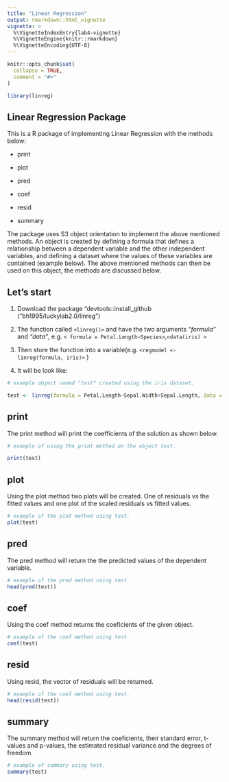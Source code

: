 ```yaml
---
title: "Linear Regression"
output: rmarkdown::html_vignette
vignette: >
  %\VignetteIndexEntry{lab4-vignette}
  %\VignetteEngine{knitr::rmarkdown}
  %\VignetteEncoding{UTF-8}
---
```


```r
knitr::opts_chunk$set(
  collapse = TRUE,
  comment = "#>"
)
```

```r
library(linreg)
```

## Linear Regression Package
This is a R package of implementing Linear Regression with the methods below: 
<br /> 

*
print
<br /> 

*
plot
<br />

*
pred
<br />

*
coef
<br />

*
resid
<br />

*
summary

The package uses S3 object orientation to implement the above mentioned methods. An object is created by defining a formula that defines a relationship between a dependent variable and the other independent variables, and defining a dataset where the values of these variables are contained (example below). The above mentioned methods can then be used on this object, the methods are discussed below. 



## Let's start

1. Download the package "devtools::install_github ("bh1995/luckylab2.0/linreg")

2. The function called
`<linreg()>` and have the two arguments *"formula"* and *"data"*, e.g. `< formula = Petal.Length~Species>`,`<data(iris) >`

3. Then store the function into a variable(e.g. `<regmodel <- linreg(formula, iris)>` )

4. It will be look like:

```r
# example object named "test" created using the iris dataset.

test <- linreg(formula = Petal.Length~Sepal.Width+Sepal.Length, data = iris)

```
## print
The print method will print the coefficients of the solution as shown below.

```r
# example of using the print method on the object test.

print(test)

```

## plot
Using the plot method two plots will be created. One of residuals vs the fitted values and one plot of the scaled residuals vs fitted values.
```r
# example of the plot method using test.
plot(test)

```

## pred
The pred method will return the the predicted values of the dependent variable.
```r
# example of the pred method using test.
head(pred(test))

```

## coef
Using the coef method returns the coeficients of the given object.
```r
# example of the coef method using test.
coef(test)

```

## resid
Using resid, the vector of residuals will be returned.
```r
# example of the coef method using test.
head(resid(test))

```

## summary
The summary method will return the coeficients, their standard error, t-values and p-values, the estimated residual variance and the degrees of freedom.
```r
# example of summary using test.
summary(test)

```


